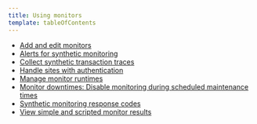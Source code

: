 ```yaml
---
title: Using monitors
template: tableOfContents
---
```


* [Add and edit monitors](/docs/synthetics/synthetic-monitoring/using-monitors/add-edit-monitors)
* [Alerts for synthetic monitoring](/docs/synthetics/synthetic-monitoring/using-monitors/alerts-synthetic-monitoring)
* [Collect synthetic transaction traces](/docs/synthetics/synthetic-monitoring/using-monitors/collect-synthetic-transaction-traces)
* [Handle sites with authentication](/docs/synthetics/synthetic-monitoring/using-monitors/handle-sites-authentication)
* [Manage monitor runtimes](/docs/synthetics/synthetic-monitoring/using-monitors/manage-monitor-runtimes)
* [Monitor downtimes: Disable monitoring during scheduled maintenance times](/docs/synthetics/synthetic-monitoring/using-monitors/monitor-downtimes-disable-monitoring-during-scheduled-maintenance-times)
* [Synthetic monitoring response codes](/docs/synthetics/synthetic-monitoring/using-monitors/synthetic-monitoring-response-codes)
* [View simple and scripted monitor results](/docs/synthetics/synthetic-monitoring/using-monitors/view-simple-scripted-monitor-results)
